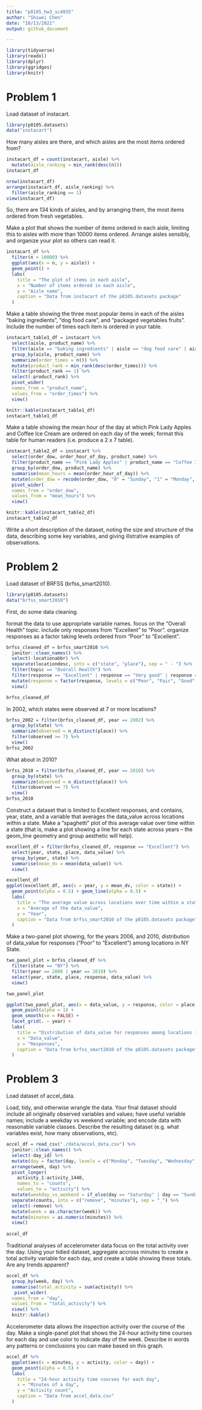 ```yaml
---
title: "p8105_hw3_sc4935"
author: "Shiwei Chen"
date: "10/13/2021"
output: github_document

---
```


```r
library(tidyverse)
library(readxl)
library(dplyr)
library(ggridges)
library(knitr)
```


# Problem 1

Load dataset of instacart.

```r
library(p8105.datasets)
data("instacart")
```

How many aisles are there, and which aisles are the most items ordered from?

```r
instacart_df = count(instacart, aisle) %>% 
  mutate(aisle_ranking = min_rank(desc(n)))
instacart_df 

nrow(instacart_df)
arrange(instacart_df, aisle_ranking) %>% 
  filter(aisle_ranking == 1)
view(instacart_df)
```

So, there are 134 kinds of aisles, and by arranging them, the most items ordered from fresh vegetables.


Make a plot that shows the number of items ordered in each aisle, limiting this to aisles with more than 10000 items ordered. Arrange aisles sensibly, and organize your plot so others can read it.

```r
instacart_df %>% 
  filter(n > 10000) %>% 
  ggplot(aes(x = n, y = aisle)) +
  geom_point() + 
  labs(
    title = "The plot of items in each aisle",
    x = "Number of items ordered in each aisle",
    y = "Aisle name",
    caption = "Data from instacart of the p8105.datasets package"
  )
```

Make a table showing the three most popular items in each of the aisles “baking ingredients”, “dog food care”, and “packaged vegetables fruits”. Include the number of times each item is ordered in your table.

```r
instacart_table1_df = instacart %>% 
  select(aisle, product_name) %>% 
  filter(aisle == "baking ingredients" | aisle == "dog food care" | aisle == "packaged vegetables fruits") %>% 
  group_by(aisle, product_name) %>% 
  summarize(order_times = n()) %>% 
  mutate(product_rank = min_rank(desc(order_times))) %>% 
  filter(product_rank == 1) %>% 
  select(-product_rank) %>% 
  pivot_wider(
  names_from = "product_name", 
  values_from = "order_times") %>% 
  view()

knitr::kable(instacart_table1_df)
instacart_table1_df 
```

Make a table showing the mean hour of the day at which Pink Lady Apples and Coffee Ice Cream are ordered on each day of the week; format this table for human readers (i.e. produce a 2 x 7 table).

```r
instacart_table2_df = instacart %>% 
  select(order_dow, order_hour_of_day, product_name) %>% 
  filter(product_name == "Pink Lady Apples" | product_name == "Coffee Ice Cream") %>% 
  group_by(order_dow, product_name) %>% 
  summarise(mean_hours = mean(order_hour_of_day)) %>% 
  mutate(order_dow = recode(order_dow, "0" = "Sunday", "1" = "Monday", "2" = "Tuesday", "3" = "Wednesday", "4" = "Thursday", "5" = "Friday", "6" = "Saturday")) %>% 
  pivot_wider(
  names_from = "order_dow", 
  values_from = "mean_hours") %>% 
  view()

knitr::kable(instacart_table2_df)
instacart_table2_df
```

Write a short description of the dataset, noting the size and structure of the data, describing some key variables, and giving illstrative examples of observations.











# Problem 2

Load dataset of BRFSS (brfss_smart2010).

```r
library(p8105.datasets)
data("brfss_smart2010")
```

First, do some data cleaning.

format the data to use appropriate variable names.
focus on the “Overall Health” topic.
include only responses from “Excellent” to “Poor”.
organize responses as a factor taking levels ordered from “Poor” to “Excellent”.

```r
brfss_cleaned_df = brfss_smart2010 %>% 
  janitor::clean_names() %>% 
  select(-locationabbr) %>% 
  separate(locationdesc, into = c("state", "place"), sep = " - ") %>% 
  filter(topic == "Overall Health") %>% 
  filter(response == "Excellent" | response == "Very good" | response == "Good" | response == "Fair" | response == "Poor") %>%
  mutate(response = factor(response, levels = c("Poor", "Fair", "Good", "Very good", "Excellent"))) %>% 
  view()

brfss_cleaned_df  
```

In 2002, which states were observed at 7 or more locations? 

```r
brfss_2002 = filter(brfss_cleaned_df, year == 2002) %>% 
  group_by(state) %>% 
  summarize(observed = n_distinct(place)) %>% 
  filter(observed >= 7) %>% 
  view()
brfss_2002
```

What about in 2010?

```r
brfss_2010 = filter(brfss_cleaned_df, year == 2010) %>% 
  group_by(state) %>% 
  summarize(observed = n_distinct(place)) %>% 
  filter(observed >= 7) %>% 
  view()
brfss_2010
```

Construct a dataset that is limited to Excellent responses, and contains, year, state, and a variable that averages the data_value across locations within a state. 
Make a “spaghetti” plot of this average value over time within a state (that is, make a plot showing a line for each state across years – the geom_line geometry and group aesthetic will help).

```r
excellent_df = filter(brfss_cleaned_df, response == "Excellent") %>% 
  select(year, state, place, data_value) %>% 
  group_by(year, state) %>% 
  summarise(mean_dv = mean(data_value)) %>% 
  view()

excellent_df
ggplot(excellent_df, aes(x = year, y = mean_dv, color = state)) +
  geom_point(alpha = 0.5) + geom_line(alpha = 0.5) + 
  labs(
    title = "The average value across locations over time within a state",
    x = "Average of the data_value",
    y = "Year",
    caption = "Data from brfss_smart2010 of the p8105.datasets package"
  ) 
```

Make a two-panel plot showing, for the years 2006, and 2010, distribution of data_value for responses (“Poor” to “Excellent”) among locations in NY State.

```r
two_panel_plot = brfss_cleaned_df %>% 
  filter(state == "NY") %>% 
  filter(year == 2006 | year == 2010) %>% 
  select(year, state, place, response, data_value) %>% 
  view()

two_panel_plot

ggplot(two_panel_plot, aes(x = data_value, y = response, color = place)) + 
  geom_point(alpha = 1) +
  geom_smooth(se = FALSE) + 
  facet_grid(. ~ year) +
  labs(
    title = "Distribution of data_value for responses among locations in NY for 2006 and 2010",
    x = "Data_value",
    y = "Responses",
    caption = "Data from brfss_smart2010 of the p8105.datasets package"
  ) 
```






# Problem 3

Load dataset of accel_data.

Load, tidy, and otherwise wrangle the data. Your final dataset should include all originally observed variables and values; have useful variable names; include a weekday vs weekend variable; and encode data with reasonable variable classes. Describe the resulting dataset (e.g. what variables exist, how many observations, etc).

```r
accel_df = read_csv("./data/accel_data.csv") %>% 
  janitor::clean_names() %>% 
  select(-day_id) %>% 
  mutate(day = factor(day, levels = c("Monday", "Tuesday", "Wednesday", "Thursday", "Friday", "Saturday",  "Sunday"))) %>% 
  arrange(week, day) %>% 
  pivot_longer(
    activity_1:activity_1440,
    names_to = "counts", 
    values_to = "activity") %>% 
  mutate(weekday_vs_weekend = if_else(day == "Saturday" | day == "Sunday", "weekend", "weekday")) %>%
  separate(counts, into = c("remove", "minutes"), sep = "_") %>% 
  select(-remove) %>% 
  mutate(week = as.character(week)) %>% 
  mutate(minutes = as.numeric(minutes)) %>% 
  view()
  
accel_df  
```

Traditional analyses of accelerometer data focus on the total activity over the day. Using your tidied dataset, aggregate accross minutes to create a total activity variable for each day, and create a table showing these totals. Are any trends apparent?

```r
accel_df %>% 
  group_by(week, day) %>% 
  summarise(total_activity = sum(activity)) %>% 
   pivot_wider(
  names_from = "day", 
  values_from = "total_activity") %>% 
  view() %>% 
  knitr::kable()
```

Accelerometer data allows the inspection activity over the course of the day. Make a single-panel plot that shows the 24-hour activity time courses for each day and use color to indicate day of the week. Describe in words any patterns or conclusions you can make based on this graph.

```r
accel_df %>% 
  ggplot(aes(x = minutes, y = activity, color = day)) + 
  geom_point(alpha = 0.5) +
  labs(
    title = "24-hour activity time courses for each day",
    x = "Minutes of a day",
    y = "Activity count",
    caption = "Data from accel_data.csv"
  ) 
  

```